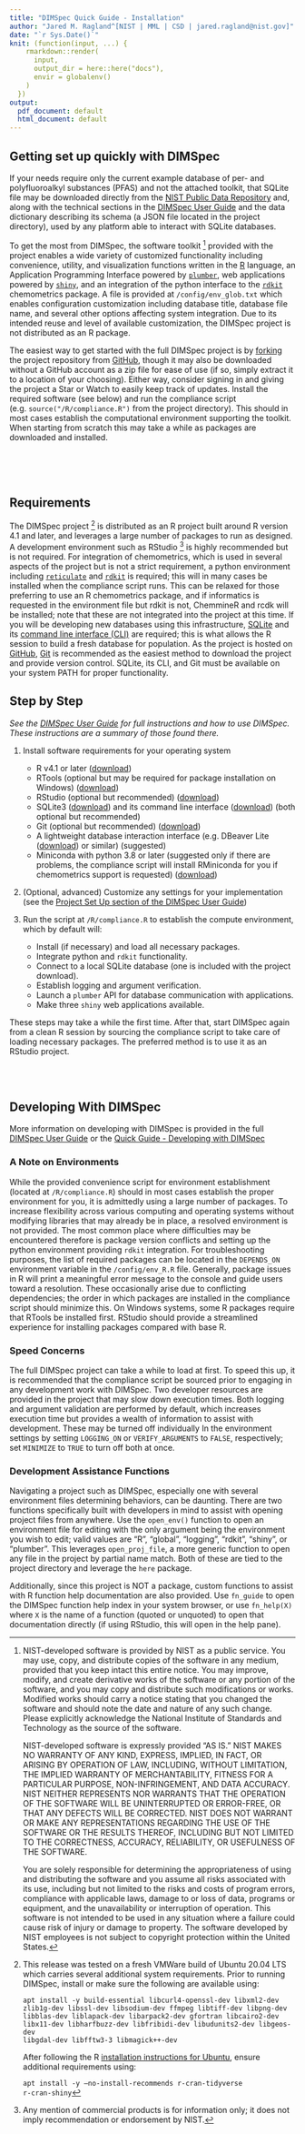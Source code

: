 ```yaml
---
title: "DIMSpec Quick Guide - Installation"
author: "Jared M. Ragland^[NIST | MML | CSD | jared.ragland@nist.gov]"
date: "`r Sys.Date()`"
knit: (function(input, ...) {
    rmarkdown::render(
      input,
      output_dir = here::here("docs"),
      envir = globalenv()
    )
  })
output:
  pdf_document: default
  html_document: default
---
```


## Getting set up quickly with DIMSpec

If your needs require only the current example database of per- and polyfluoroalkyl substances (PFAS) and not the attached toolkit, that SQLite file may be downloaded directly from the [NIST Public Data Repository](https://data.nist.gov/od/id/mds2-2905) and, along with the technical sections in the [DIMSpec User Guide](https://pages.nist.gov/dimspec/docs/technical-details.html#technical-details) and the data dictionary describing its schema (a JSON file located in the project directory), used by any platform able to interact with SQLite databases.

To get the most from DIMSpec, the software toolkit [^1] provided with the project enables a wide variety of customized functionality including convenience, utility, and visualization functions written in the [R](https://www.r-project.org/about.html) language, an Application Programming Interface powered by [`plumber`](https://www.rplumber.io), web applications powered by [`shiny`](https://shiny.rstudio.com), and an integration of the python interface to the [`rdkit`](https://www.rdkit.org/docs/index.html) chemometrics package. A file is provided at `/config/env_glob.txt` which enables configuration customization including database title, database file name, and several other options affecting system integration. Due to its intended reuse and level of available customization, the DIMSpec project is not distributed as an R package.

The easiest way to get started with the full DIMSpec project is by [forking](https://docs.github.com/en/get-started/quickstart/fork-a-repo) the project repository from [GitHub](https://github.com/usnistgov/dimspec), though it may also be downloaded without a GitHub account as a zip file for ease of use (if so, simply extract it to a location of your choosing). Either way, consider signing in and giving the project a Star or Watch to easily keep track of updates. Install the required software (see below) and run the compliance script (e.g. `source("/R/compliance.R")` from the project directory). This should in most cases establish the computational environment supporting the toolkit. When starting from scratch this may take a while as packages are downloaded and installed.

\
\
\

[^1]: NIST-developed software is provided by NIST as a public service. You may use, copy, and distribute copies of the software in any medium, provided that you keep intact this entire notice. You may improve, modify, and create derivative works of the software or any portion of the software, and you may copy and distribute such modifications or works. Modified works should carry a notice stating that you changed the software and should note the date and nature of any such change. Please explicitly acknowledge the National Institute of Standards and Technology as the source of the software. 

    NIST-developed software is expressly provided "AS IS." NIST MAKES NO WARRANTY OF ANY KIND, EXPRESS, IMPLIED, IN FACT, OR ARISING BY OPERATION OF LAW, INCLUDING, WITHOUT LIMITATION, THE IMPLIED WARRANTY OF MERCHANTABILITY, FITNESS FOR A PARTICULAR PURPOSE, NON-INFRINGEMENT, AND DATA ACCURACY. NIST NEITHER REPRESENTS NOR WARRANTS THAT THE OPERATION OF THE SOFTWARE WILL BE UNINTERRUPTED OR ERROR-FREE, OR THAT ANY DEFECTS WILL BE CORRECTED. NIST DOES NOT WARRANT OR MAKE ANY REPRESENTATIONS REGARDING THE USE OF THE SOFTWARE OR THE RESULTS THEREOF, INCLUDING BUT NOT LIMITED TO THE CORRECTNESS, ACCURACY, RELIABILITY, OR USEFULNESS OF THE SOFTWARE.

    You are solely responsible for determining the appropriateness of using and distributing the software and you assume all risks associated with its use, including but not limited to the risks and costs of program errors, compliance with applicable laws, damage to or loss of data, programs or equipment, and the unavailability or interruption of operation. This software is not intended to be used in any situation where a failure could cause risk of injury or damage to property. The software developed by NIST employees is not subject to copyright protection within the United States.

## Requirements

The DIMSpec project [^2] is distributed as an R project built around R version 4.1 and later, and leverages a large number of packages to run as designed. A development environment such as RStudio [^3] is highly recommended but is not required. For integration of chemometrics, which is used in several aspects of the project but is not a strict requirement, a python environment including [`reticulate`](https://rstudio.github.io/reticulate) and [`rdkit`](https://www.rdkit.org/docs/index.html) is required; this will in many cases be installed when the compliance script runs. This can be relaxed for those preferring to use an R chemometrics package, and if informatics is requested in the environment file but rdkit is not, ChemmineR and rcdk will be installed; note that these are not integrated into the project at this time. If you will be developing new databases using this infrastructure, [SQLite](https://www.sqlite.com/download.html) and its [command line interface (CLI)](https://www.sqlite.org/cli.html) are required; this is what allows the R session to build a fresh database for population. As the project is hosted on [GitHub](https://github.com/usnistgov/dimspec), [Git](https://git-scm.com/book/en/v2/Getting-Started-Installing-Git) is recommended as the easiest method to download the project and provide version control. SQLite, its CLI, and Git must be available on your system PATH for proper functionality.

[^2]: This release was tested on a fresh VMWare build of Ubuntu 20.04 LTS which carries several additional system requirements. Prior to running DIMSpec, install or make sure the following are available using:

    <code>apt install -y build-essential libcurl4-openssl-dev libxml2-dev zlib1g-dev libssl-dev libsodium-dev ffmpeg libtiff-dev libpng-dev libblas-dev liblapack-dev libarpack2-dev gfortran libcairo2-dev libx11-dev libharfbuzz-dev libfribidi-dev libudunits2-dev libgeos-dev libgdal-dev libfftw3-3 libmagick++-dev</code>

    After following the R [installation instructions for Ubuntu](https://cran.r-project.org/bin/linux/ubuntu), ensure additional requirements using:

    <code>apt install -y --no-install-recommends r-cran-tidyverse r-cran-shiny</code>

[^3]: Any mention of commercial products is for information only; it does not imply recommendation or endorsement by NIST.

## Step by Step

*See the [DIMSpec User Guide](https://pages.nist.gov/dimspec/docs/instructions.html#installation) for full instructions and how to use DIMSpec. These instructions are a summary of those found there.*

1. Install software requirements for your operating system

   -   R v4.1 or later ([download](https://cran.r-project.org/))
   -   RTools (optional but may be required for package installation on Windows) ([download](https://cran.r-project.org/bin/windows/Rtools/))
   -   RStudio (optional but recommended) ([download](https://www.rstudio.com/products/rstudio/download/#download))
   -   SQLite3 ([download](https://www.sqlite.com/download.html)) and its command line interface ([download](https://www.sqlite.com/cli.html)) (both optional but recommended) 
   -   Git (optional but recommended) ([download](https://git-scm.com/book/en/v2/Getting-Started-Installing-Git))
   -   A lightweight database interaction interface (e.g. DBeaver Lite ([download](https://dbeaver.com/download/lite/)) or similar) (suggested) 
   -   Miniconda with python 3.8 or later (suggested only if there are problems, the compliance script will install RMiniconda for you if chemometrics support is requested) ([download](https://docs.conda.io/en/latest/miniconda.html))
   
1. (Optional, advanced) Customize any settings for your implementation (see the [Project Set Up section of the DIMSpec User Guide](https://pages.nist.gov/dimspec/docs/instructions.html#project-set-up))

1. Run the script at `/R/compliance.R` to establish the compute environment, which by default will:

   -   Install (if necessary) and load all necessary packages.
   -   Integrate python and `rdkit` functionality.
   -   Connect to a local SQLite database (one is included with the project download).
   -   Establish logging and argument verification.
   -   Launch a `plumber` API for database communication with applications.
   -   Make three `shiny` web applications available.

These steps may take a while the first time. After that, start DIMSpec again from a clean R session by sourcing the compliance script to take care of loading necessary packages. The preferred method is to use it as an RStudio project.

\
\

## Developing With DIMSpec

More information on developing with DIMSpec is provided in the full [DIMSpec User Guide](https://pages.nist.gov/dimspec/docs) or the [Quick Guide - Developing with DIMSpec](https://pages.nist.gov/dimspec/docs/quick_advanced.pdf)

### A Note on Environments

While the provided convenience script for environment establishment (located at `/R/compliance.R`) should in most cases establish the proper environment for you, it is admittedly using a large number of packages. To increase flexibility across various computing and operating systems without modifying libraries that may already be in place, a resolved environment is not provided. The most common place where difficulties may be encountered therefore is package version conflicts and setting up the python environment providing `rdkit` integration. For troubleshooting purposes, the list of required packages can be located in the `DEPENDS_ON` environment variable in the `/config/env_R.R` file. Generally, package issues in R will print a meaningful error message to the console and guide users toward a resolution. These occasionally arise due to conflicting dependencies; the order in which packages are installed in the compliance script should minimize this. On Windows systems, some R packages require that RTools be installed first. RStudio should provide a streamlined experience for installing packages compared with base R.

### Speed Concerns

The full DIMSpec project can take a while to load at first. To speed this up, it is recommended that the compliance script be sourced prior to engaging in any development work with DIMSpec. Two developer resources are provided in the project that may slow down execution times. Both logging and argument validation are performed by default, which increases execution time but provides a wealth of information to assist with development. These may be turned off individually In the environment settings by setting `LOGGING_ON` or `VERIFY_ARGUMENTS` to `FALSE`, respectively; set `MINIMIZE` to `TRUE` to turn off both at once.

### Development Assistance Functions

Navigating a project such as DIMSpec, especially one with several environment files determining behaviors, can be daunting. There are two functions specifically built with developers in mind to assist with opening project files from anywhere. Use the `open_env()` function to open an environment file for editing with the only argument being the environment you wish to edit; valid values are “R”, “global”, “logging”, “rdkit”, “shiny”, or “plumber”. This leverages `open_proj_file`, a more generic function to open any file in the project by partial name match. Both of these are tied to the project directory and leverage the `here` package.

Additionally, since this project is NOT a package, custom functions to assist with R function help documentation are also provided. Use `fn_guide` to open the DIMSpec function help index in your system browser, or use `fn_help(X)` where `X` is the name of a function (quoted or unquoted) to open that documentation directly (if using RStudio, this will open in the help pane).


